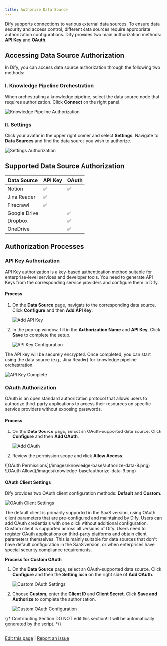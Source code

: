 ```yaml
---
title: Authorize Data Source
---
```


Dify supports connections to various external data sources. To ensure data security and access control, different data sources require appropriate authorization configurations. Dify provides two main authorization methods: **API Key** and **OAuth**.

## Accessing Data Source Authorization

In Dify, you can access data source authorization through the following two methods:

### I. Knowledge Pipeline Orchestration
When orchestrating a knowledge pipeline, select the data source node that requires authorization. Click **Connect** on the right panel.

![Knowledge Pipeline Authorization](/images/knowledge-base/authorize-data-1.PNG)

### II. Settings
Click your avatar in the upper right corner and select **Settings**. Navigate to **Data Sources** and find the data source you wish to authorize.

![Settings Authorization](/images/knowledge-base/authorize-data-2.PNG)

## Supported Data Source Authorization

| Data Source     | API Key | OAuth |
|-----------------|---------|-------|
| Notion          | ✅      | ✅    |
| Jina Reader     | ✅      |       |
| Firecrawl       | ✅      |       |
| Google Drive    |         | ✅    |
| Dropbox         |         | ✅    |
| OneDrive        |         | ✅    |

## Authorization Processes

### API Key Authorization
API Key authorization is a key-based authentication method suitable for enterprise-level services and developer tools. You need to generate API Keys from the corresponding service providers and configure them in Dify.

#### Process
1. On the **Data Source** page, navigate to the corresponding data source. Click **Configure** and then **Add API Key**.
   
   ![Add API Key](/images/knowledge-base/authorize-data-3.PNG)

2. In the pop-up window, fill in the **Authorization Name** and **API Key**. Click **Save** to complete the setup.
   
   ![API Key Configuration](/images/knowledge-base/authorize-data-4.png)

The API key will be securely encrypted. Once completed, you can start using the data source (e.g., Jina Reader) for knowledge pipeline orchestration.

![API Key Complete](/images/knowledge-base/authorize-data-6.png)

### OAuth Authorization
OAuth is an open standard authorization protocol that allows users to authorize third-party applications to access their resources on specific service providers without exposing passwords.

#### Process
1. On the **Data Source** page, select an OAuth-supported data source. Click **Configure** and then **Add OAuth**.

   ![Add OAuth](/images/knowledge-base/authorize-data-7.png)

2. Review the permission scope and click **Allow Access**.

<div style={{display: 'flex', flexWrap: 'wrap', gap: '30px'}}>
  <div style={{flex: 1, minWidth: '300px'}}>
   ![OAuth Permissions](/images/knowledge-base/authorize-data-8.png)
  </div>
  <div style={{flex: 1, minWidth: '300px'}}>
   ![OAuth Allow](/images/knowledge-base/authorize-data-9.png)
  </div>
</div>

#### OAuth Client Settings
Dify provides two OAuth client configuration methods: **Default** and **Custom**.

![OAuth Client Settings](/images/knowledge-base/authorize-data-10.png)

<Tabs>
  <Tab title="Default">
    The default client is primarily supported in the SaaS version, using OAuth client parameters that are pre-configured and maintained by Dify. Users can add OAuth credentials with one click without additional configuration.
  </Tab>
  <Tab title="Custom">
    Custom client is supported across all versions of Dify. Users need to register OAuth applications on third-party platforms and obtain client parameters themselves. This is mainly suitable for data sources that don't have default configuration in the SaaS version, or when enterprises have special security compliance requirements.
  </Tab>
</Tabs>

**Process for Custom OAuth**
1. On the **Data Source** page, select an OAuth-supported data source. Click **Configure** and then the **Setting icon** on the right side of **Add OAuth**.

   ![Custom OAuth Settings](/images/knowledge-base/authorize-data-11.png)

2. Choose **Custom**, enter the **Client ID** and **Client Secret**. Click **Save and Authorize** to complete the authorization.

   ![Custom OAuth Configuration](/images/knowledge-base/authorize-data-12.png)

{/*
Contributing Section
DO NOT edit this section!
It will be automatically generated by the script.
*/}

---

[Edit this page](https://github.com/langgenius/dify-docs/edit/main/en/guides/knowledge-base/knowledge-pipeline/authorize-data-source.mdx) | [Report an issue](https://github.com/langgenius/dify-docs/issues/new?template=docs.yml)

